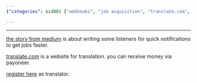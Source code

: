 ```yaml
---
{"categories": &id001 ["webhooks", "job acquisition", "translate.com", "Payoneer", "acceleration"], "category": "Webhooks", "date": "2023-01-14 02:54:41", "description": "The text explores the utilization of webhooks to expedite job acquisition on translate.com, a translation platform that compensates users through Payoneer.", "tags": *id001, "title": "translate.com, webhooks, make money by translation"}

---
```


------

[the story from medium](https://scribe.rip/how-a-simple-script-helped-help-made-me-over-1000-month-a759a604e4b3) is about writing some listeners for quick notifications to get jobs faster.

[translate.com](https://www.translate.com) is a website for translation. you can receive money via payoneer.

[register here](https://www.translate.com/users/translator_create) as translator.

